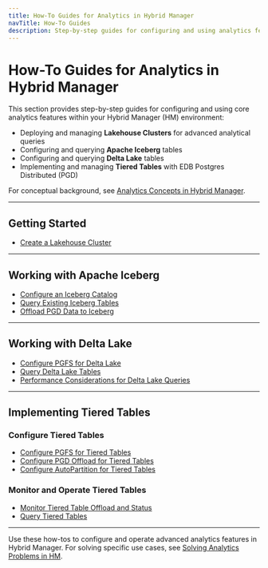 ```yaml
---
title: How-To Guides for Analytics in Hybrid Manager
navTitle: How-To Guides
description: Step-by-step guides for configuring and using analytics features in Hybrid Manager, including Lakehouse Clusters, Apache Iceberg, Delta Lake, and Tiered Tables.
---
```


# How-To Guides for Analytics in Hybrid Manager

This section provides step-by-step guides for configuring and using core analytics features within your Hybrid Manager (HM) environment:

- Deploying and managing **Lakehouse Clusters** for advanced analytical queries
- Configuring and querying **Apache Iceberg** tables
- Configuring and querying **Delta Lake** tables
- Implementing and managing **Tiered Tables** with EDB Postgres Distributed (PGD)

For conceptual background, see [Analytics Concepts in Hybrid Manager](../analytics_concepts).

---

## Getting Started

- [Create a Lakehouse Cluster](./create-lakehouse-cluster)

---

## Working with Apache Iceberg

- [Configure an Iceberg Catalog](./configure-iceberg-catalog)
- [Query Existing Iceberg Tables](./query-iceberg-existing-tables)
- [Offload PGD Data to Iceberg](./offload-pgd-to-iceberg)

---

## Working with Delta Lake

- [Configure PGFS for Delta Lake](./configure-delta-pgfs)
- [Query Delta Lake Tables](./query-delta-lake-tables)
- [Performance Considerations for Delta Lake Queries](./performance-delta-lake-queries)

---

## Implementing Tiered Tables

### Configure Tiered Tables

- [Configure PGFS for Tiered Tables](./configure-tiered-pgfs)
- [Configure PGD Offload for Tiered Tables](./configure-tiered-offload)
- [Configure AutoPartition for Tiered Tables](./configure-tiered-autopartition)

### Monitor and Operate Tiered Tables

- [Monitor Tiered Table Offload and Status](./monitor-tiered-tables)
- [Query Tiered Tables](./query-tiered-tables)

---

Use these how-tos to configure and operate advanced analytics features in Hybrid Manager. For solving specific use cases, see [Solving Analytics Problems in HM](../solved).

